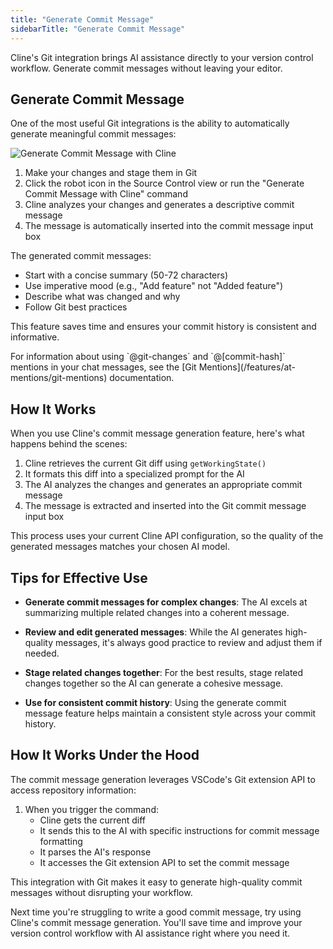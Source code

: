 ```yaml
---
title: "Generate Commit Message"
sidebarTitle: "Generate Commit Message"
---
```


Cline's Git integration brings AI assistance directly to your version control workflow. Generate commit messages without leaving your editor.

## Generate Commit Message

One of the most useful Git integrations is the ability to automatically generate meaningful commit messages:

<Frame>
	<img
		src="https://storage.googleapis.com/cline_public_images/docs/assets/generate-commit-message-with-cline.png"
		alt="Generate Commit Message with Cline"
	/>
</Frame>

1. Make your changes and stage them in Git
2. Click the robot icon in the Source Control view or run the "Generate Commit Message with Cline" command
3. Cline analyzes your changes and generates a descriptive commit message
4. The message is automatically inserted into the commit message input box

The generated commit messages:

- Start with a concise summary (50-72 characters)
- Use imperative mood (e.g., "Add feature" not "Added feature")
- Describe what was changed and why
- Follow Git best practices

This feature saves time and ensures your commit history is consistent and informative.

<Tip>
	For information about using `@git-changes` and `@[commit-hash]` mentions in your chat messages, see the [Git
	Mentions](/features/at-mentions/git-mentions) documentation.
</Tip>

## How It Works

When you use Cline's commit message generation feature, here's what happens behind the scenes:

1. Cline retrieves the current Git diff using `getWorkingState()`
2. It formats this diff into a specialized prompt for the AI
3. The AI analyzes the changes and generates an appropriate commit message
4. The message is extracted and inserted into the Git commit message input box

This process uses your current Cline API configuration, so the quality of the generated messages matches your chosen AI model.

## Tips for Effective Use

- **Generate commit messages for complex changes**: The AI excels at summarizing multiple related changes into a coherent message.

- **Review and edit generated messages**: While the AI generates high-quality messages, it's always good practice to review and adjust them if needed.

- **Stage related changes together**: For the best results, stage related changes together so the AI can generate a cohesive message.

- **Use for consistent commit history**: Using the generate commit message feature helps maintain a consistent style across your commit history.

## How It Works Under the Hood

The commit message generation leverages VSCode's Git extension API to access repository information:

1. When you trigger the command:
    - Cline gets the current diff
    - It sends this to the AI with specific instructions for commit message formatting
    - It parses the AI's response
    - It accesses the Git extension API to set the commit message

This integration with Git makes it easy to generate high-quality commit messages without disrupting your workflow.

Next time you're struggling to write a good commit message, try using Cline's commit message generation. You'll save time and improve your version control workflow with AI assistance right where you need it.
